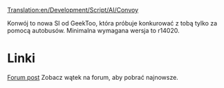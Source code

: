 [[Translation:en/Development/Script/AI/Convoy]]


<!--{{NoAI}}-->{{pl/NoAI}}

Konwój to nowa SI od GeekToo, która próbuje konkurować z tobą tylko za pomocą autobusów.
Minimalna wymagana wersja to r14020.

= Linki=
[http://www.tt-forums.net/viewtopic.php?f=65&t=37946&p=718598#p718598 Forum post]
Zobacz wątek na forum, aby pobrać najnowsze.